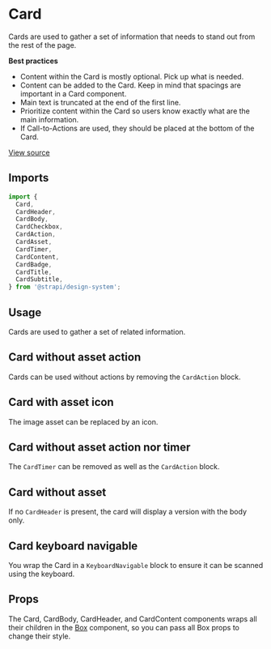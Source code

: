 

<Meta of={CardStories} />

# Card

Cards are used to gather a set of information that needs to stand out from the rest of the page.

**Best practices**

- Content within the Card is mostly optional. Pick up what is needed.
- Content can be added to the Card. Keep in mind that spacings are important in a Card component.
- Main text is truncated at the end of the first line.
- Prioritize content within the Card so users know exactly what are the main information.
- If Call-to-Actions are used, they should be placed at the bottom of the Card.

[View source](https://github.com/strapi/design-system/tree/main/packages/design-system/src/Card)

## Imports

```js
import {
  Card,
  CardHeader,
  CardBody,
  CardCheckbox,
  CardAction,
  CardAsset,
  CardTimer,
  CardContent,
  CardBadge,
  CardTitle,
  CardSubtitle,
} from '@strapi/design-system';
```

## Usage

Cards are used to gather a set of related information.

<Canvas of={CardStories.Base} />

## Card without asset action

Cards can be used without actions by removing the `CardAction` block.

<Canvas of={CardStories.WithoutAssetAction} />

## Card with asset icon

The image asset can be replaced by an icon.

<Canvas of={CardStories.WithAssetIcon} />

## Card without asset action nor timer

The `CardTimer` can be removed as well as the `CardAction` block.

<Canvas of={CardStories.WithoutAssetActionNorTimer} />

## Card without asset

If no `CardHeader` is present, the card will display a version with the body only.

<Canvas of={CardStories.WithoutAsset} />

## Card keyboard navigable

You wrap the Card in a `KeyboardNavigable` block to ensure it can be scanned using the keyboard.

<Canvas of={CardStories.Keyboard} />

## Props

The Card, CardBody, CardHeader, and CardContent components wraps all their children in the
[Box](https://design-system-git-main-strapijs.vercel.app/?path=/docs/design-system-technical-components-box--base)
component, so you can pass all Box props to change their style.
